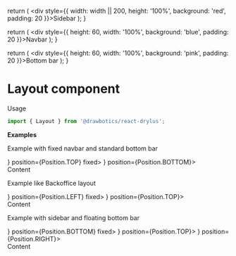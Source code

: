 


  return (
    <div style={{ width: width || 200, height: '100%', background: 'red', padding: 20 }}>Sidebar</div>
  );
}

  return (
    <div style={{ height: 60, width: '100%', background: 'blue', padding: 20 }}>Navbar</div>
  );
}

  return (
    <div style={{ height: 60, width: '100%', background: 'pink', padding: 20 }}>Bottom bar</div>
  );
}


# Layout component
Usage
```jsx
import { Layout } from '@drawbotics/react-drylus';
```

__Examples__
<PropsTable component={Layout} />

Example with fixed navbar and standard bottom bar

<Playground>
  <div style={{ height: 400 }}>
    <Layout bar={<Navbar />} position={Position.TOP} fixed>
      <Layout bar={<BottomBar />} position={Position.BOTTOM}>
        <div style={{ background: 'green', height: 500, padding: 20 }}>Content</div>
      </Layout>
    </Layout>
  </div>
</Playground>

Example like Backoffice layout

<Playground>
  <div style={{ height: 400 }}>
    <Layout bar={<Sidebar />} position={Position.LEFT} fixed>
      <Layout bar={<Navbar />} position={Position.TOP}>
        <div style={{ background: 'green', height: 500, padding: 20 }}>Content</div>
      </Layout>
    </Layout>
  </div>
</Playground>


Example with sidebar and floating bottom bar

<Playground>
  <div style={{ height: 400 }}>
    <Layout bar={<BottomBar />} position={Position.BOTTOM} fixed>
      <Layout bar={<Navbar />} position={Position.TOP}>
        <Layout bar={<Sidebar width={400} />} position={Position.RIGHT}>
          <div style={{ background: 'green', height: 500, padding: 20 }}>Content</div>
        </Layout>
      </Layout>
    </Layout>
  </div>
</Playground>
